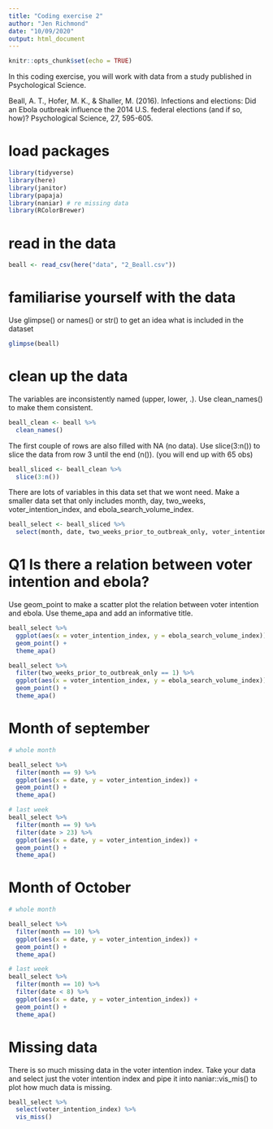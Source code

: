 ```yaml
---
title: "Coding exercise 2"
author: "Jen Richmond"
date: "10/09/2020"
output: html_document
---
```


```r
knitr::opts_chunk$set(echo = TRUE)
```

In this coding exercise, you will work with data from a study published in Psychological Science. 

Beall, A. T., Hofer, M. K., & Shaller, M. (2016). Infections and elections: Did an Ebola outbreak influence
the 2014 U.S. federal elections (and if so, how)? Psychological Science, 27, 595-605.

# load packages

```r
library(tidyverse)
library(here)
library(janitor)
library(papaja)
library(naniar) # re missing data
library(RColorBrewer)

```


# read in the data

```r
beall <- read_csv(here("data", "2_Beall.csv"))
```

# familiarise yourself with the data
Use glimpse() or names() or str() to get an idea what is included in the dataset

```r
glimpse(beall)
```


# clean up the data

The variables are inconsistently named (upper, lower, .). Use clean_names() to make them consistent. 

```r
beall_clean <- beall %>%
  clean_names() 
```


The first couple of rows are also filled with NA (no data). Use slice(3:n()) to slice the data from row 3 until the end (n()). (you will end up with 65 obs)

```r

beall_sliced <- beall_clean %>%
  slice(3:n())
```


There are lots of variables in this data set that we wont need. Make a smaller data set that only includes month, day, two_weeks, voter_intention_index, and ebola_search_volume_index. 

```r

beall_select <- beall_sliced %>%
  select(month, date, two_weeks_prior_to_outbreak_only, voter_intention_index, ebola_search_volume_index)

```


# Q1 Is there a relation between voter intention and ebola?

Use geom_point to make a scatter plot the relation between voter intention and ebola. Use theme_apa and add an informative title. 

```r
beall_select %>%
  ggplot(aes(x = voter_intention_index, y = ebola_search_volume_index)) +
  geom_point() +
  theme_apa()

```

```r
beall_select %>%
  filter(two_weeks_prior_to_outbreak_only == 1) %>%
  ggplot(aes(x = voter_intention_index, y = ebola_search_volume_index)) +
  geom_point() +
  theme_apa()

```

# Month of september
```r
# whole month

beall_select %>%
  filter(month == 9) %>%
  ggplot(aes(x = date, y = voter_intention_index)) +
  geom_point() +
  theme_apa()

# last week 
beall_select %>%
  filter(month == 9) %>%
  filter(date > 23) %>%
  ggplot(aes(x = date, y = voter_intention_index)) +
  geom_point() +
  theme_apa()
```

# Month of October
```r
# whole month

beall_select %>%
  filter(month == 10) %>%
  ggplot(aes(x = date, y = voter_intention_index)) +
  geom_point() +
  theme_apa()

# last week 
beall_select %>%
  filter(month == 10) %>%
  filter(date < 8) %>%
  ggplot(aes(x = date, y = voter_intention_index)) +
  geom_point() +
  theme_apa()
```


# Missing data

There is so much missing data in the voter intention index. Take your data and select just the voter intention index and pipe it into naniar::vis_mis() to plot how much data is missing.  

```r
beall_select %>%
  select(voter_intention_index) %>%
  vis_miss()
```

